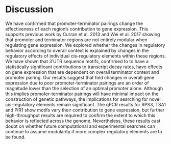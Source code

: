 # Discussion

We have confirmed that promoter-terminator pairings change the effectiveness of each region's contribution to gene expression. This supports previous work by Curran et al. 2013 and  Wei et al. 2017 showing that promoter and terminator regions are not entirely modular when regulating gene expression. We explored whether the changes in regulatory behavior according to overall context is explained by changes in the regulatory effects of individual cis-regulatory elements within these regions. We have shown that 3'UTR sequence motifs, confirmed to to have a statistically significant contributions to transcript decay rates, have effects on gene expression that are dependent on overall terminator context and promoter pairing. Our results suggest that fold changes in overall gene expression due to poor promoter-terminator pairings are an order of magnitude lower than the selection of an optimal promoter alone. Although this implies promoter-terminator pairings will have minimal impact on the construction of genetic pathways, the implications for searching for novel cis-regulatory elements remain significant. The qPCR results for RPS3, TSA1 and PIR1 show motifs vary their contribution to gene expression, but further high-throughput results are required to confirm the extent to which this behavior is reflected across the genome. Nevertheless, these results cast doubt on whether future computational and experimental searches can continue to assume modularity if more complex regulatory elements are to be found.
